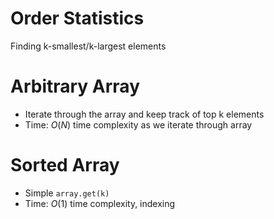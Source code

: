 # Order Statistics

Finding k-smallest/k-largest elements 

# Arbitrary Array

- Iterate through the array and keep track of top k elements
- Time: $O(N)$ time complexity as we iterate through array

# Sorted Array

- Simple `array.get(k)`
- Time: $O(1)$ time complexity, indexing